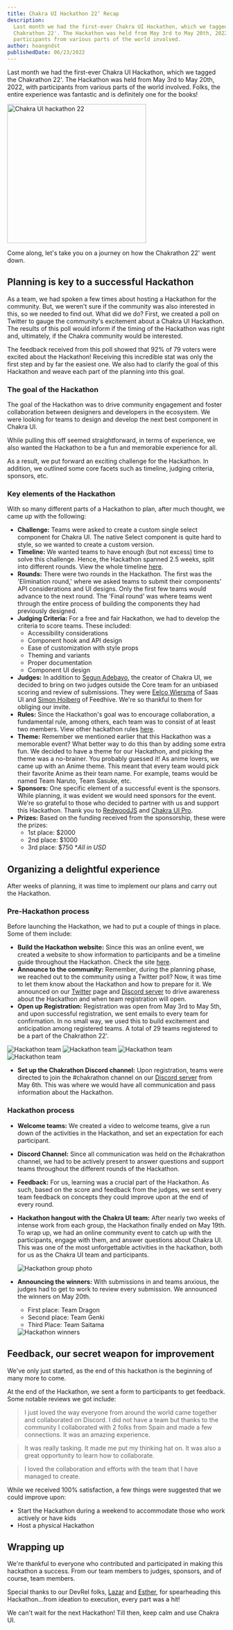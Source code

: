 ```yaml
---
title: Chakra UI Hackathon 22’ Recap
description:
  Last month we had the first-ever Chakra UI Hackathon, which we tagged the
  Chakrathon 22'. The Hackathon was held from May 3rd to May 20th, 2022, with
  participants from various parts of the world involved.
author: hoangndst
publishedDate: 06/23/2022
---
```


Last month we had the first-ever Chakra UI Hackathon, which we tagged the
Chakrathon 22'. The Hackathon was held from May 3rd to May 20th, 2022, with
participants from various parts of the world involved. Folks, the entire
experience was fantastic and is definitely one for the books!

<Image
  alt='Chakra UI hackathon 22'
  src='/hackathon/about-hackathon.png'
  height='320px'
/>

Come along, let's take you on a journey on how the Chakrathon 22' went down.

## Planning is key to a successful Hackathon

As a team, we had spoken a few times about hosting a Hackathon for the
community. But, we weren't sure if the community was also interested in this, so
we needed to find out. What did we do? First, we created a poll on Twitter to
gauge the community's excitement about a Chakra UI Hackathon. The results of
this poll would inform if the timing of the Hackathon was right and, ultimately,
if the Chakra community would be interested.

<LinkedImage
  href='https://twitter.com/chakra_ui/status/1509517455307251723?s=20&t=YPsD2-9eo6t2TUvI1oN8kA'
  height={200}
  alt='Hackathon poll feedback'
  src='/hackathon/poll-feedback.png'
/>

The feedback received from this poll showed that 92% of 79 voters were excited
about the Hackathon! Receiving this incredible stat was only the first step and
by far the easiest one. We also had to clarify the goal of this Hackathon and
weave each part of the planning into this goal.

### **The goal of the Hackathon**

The goal of the Hackathon was to drive community engagement and foster
collaboration between designers and developers in the ecosystem. We were looking
for teams to design and develop the next best component in Chakra UI.

While pulling this off seemed straightforward, in terms of experience, we also
wanted the Hackathon to be a fun and memorable experience for all.

As a result, we put forward an exciting challenge for the Hackathon. In
addition, we outlined some core facets such as timeline, judging criteria,
sponsors, etc.

### **Key elements of the Hackathon**

With so many different parts of a Hackathon to plan, after much thought, we came
up with the following:

- **Challenge:** Teams were asked to create a custom single select component for
  Chakra UI. The native Select component is quite hard to style, so we wanted to
  create a custom version.
- **Timeline:** We wanted teams to have enough (but not excess) time to solve
  this challenge. Hence, the Hackathon spanned 2.5 weeks, split into different
  rounds. View the whole timeline
  [here](https://hackathon.chakra-ui.com/#timeline).
- **Rounds:** There were two rounds in the Hackathon. The first was the
  'Elimination round,' where we asked teams to submit their components' API
  considerations and UI designs. Only the first few teams would advance to the
  next round. The 'Final round' was where teams went through the entire process
  of building the components they had previously designed.
- **Judging Criteria:** For a free and fair Hackathon, we had to develop the
  criteria to score teams. These included:
  - Accessibility considerations
  - Component hook and API design
  - Ease of customization with style props
  - Theming and variants
  - Proper documentation
  - Component UI design
- **Judges:** In addition to
  [Segun Adebayo](https://twitter.com/thesegunadebayo), the creator of Chakra
  UI, we decided to bring on two judges outside the Core team for an unbiased
  scoring and review of submissions. They were
  [Eelco Wiersma](https://twitter.com/pagebakers) of Saas UI and
  [Simon Hoiberg](https://twitter.com/SimonHoiberg) of Feedhive. We're so
  thankful to them for obliging our invite.
- **Rules:** Since the Hackathon's goal was to encourage collaboration, a
  fundamental rule, among others, each team was to consist of at least two
  members. View other hackathon rules
  [here](https://hackathon.chakra-ui.com/#rules).
- **Theme:** Remember we mentioned earlier that this Hackathon was a memorable
  event? What better way to do this than by adding some extra fun. We decided to
  have a theme for our Hackathon, and picking the theme was a no-brainer. You
  probably guessed it! As anime lovers, we came up with an Anime theme. This
  meant that every team would pick their favorite Anime as their team name. For
  example, teams would be named Team Naruto, Team Sasuke, etc.
- **Sponsors:** One specific element of a successful event is the sponsors.
  While planning, it was evident we would need sponsors for the event. We're so
  grateful to those who decided to partner with us and support this Hackathon.
  Thank you to [RedwoodJS](https://redwoodjs.com/) and
  [Chakra UI Pro](https://pro.chakra-ui.com/).
- **Prizes:** Based on the funding received from the sponsorship, these were the
  prizes:
  - 1st place: $2000
  - 2nd place: $1000
  - 3rd place: $750 \*_All in USD_

## Organizing a delightful experience

After weeks of planning, it was time to implement our plans and carry out the
Hackathon.

### **Pre-Hackathon process**

Before launching the Hackathon, we had to put a couple of things in place. Some
of them include:

- **Build the Hackathon website:** Since this was an online event, we created a
  website to show information to participants and be a timeline guide throughout
  the Hackathon. Check the site [here](https://hackathon.chakra-ui.com/).
- **Announce to the community:** Remember, during the planning phase, we reached
  out to the community using a Twitter poll? Now, it was time to let them know
  about the Hackathon and how to prepare for it. We announced on our
  [Twitter](https://twitter.com/chakra_ui) page and
  [Discord server](https://chakra-ui.com/discord) to drive awareness about the
  Hackathon and when team registration will open.
- **Open up Registration:** Registration was open from May 3rd to May 5th, and
  upon successful registration, we sent emails to every team for confirmation.
  In no small way, we used this to build excitement and anticipation among
  registered teams. A total of 29 teams registered to be a part of the
  Chakrathon 22'.

<Image alt='Hackathon team' src='/hackathon/team1.png' />
<Image alt='Hackathon team' src='/hackathon/team2.png' />
<Image alt='Hackathon team' src='/hackathon/team3.png' />
<Image alt='Hackathon team' src='/hackathon/team4.png' />

- **Set up the Chakrathon Discord channel:** Upon registration, teams were
  directed to join the #chakrathon channel on our
  [Discord server](https://discord.com/invite/chakra-ui) from May 6th. This was
  where we would have all communication and pass information about the
  Hackathon.

### Hackathon process

- **Welcome teams:** We created a video to welcome teams, give a run down of the
  activities in the Hackathon, and set an expectation for each participant.

<LinkedImage
  href='https://youtu.be/JuIBuy3qd_U'
  height={400}
  alt='Hackathon Welcome video'
  src='/hackathon/welcome-video.png'
/>

- **Discord Channel:** Since all communication was held on the #chakrathon
  channel, we had to be actively present to answer questions and support teams
  throughout the different rounds of the Hackathon.
- **Feedback:** For us, learning was a crucial part of the Hackathon. As such,
  based on the score and feedback from the judges, we sent every team feedback
  on concepts they could improve upon at the end of every round.
- **Hackathon hangout with the Chakra UI team:** After nearly two weeks of
  intense work from each group, the Hackathon finally ended on May 19th. To wrap
  up, we had an online community event to catch up with the participants, engage
  with them, and answer questions about Chakra UI. This was one of the most
  unforgettable activities in the hackathon, both for us as the Chakra UI team
  and participants.

  <Image alt='Hackathon group photo' src='/hackathon/hackathon-group.png' />

- **Announcing the winners:** With submissions in and teams anxious, the judges
  had to get to work to review every submission. We announced the winners on May
  20th.

  - First place: Team Dragon
  - Second place: Team Genki
  - Third Place: Team Saitama

  <Image alt='Hackathon winners' src='/hackathon/hackathon-winners.png' />

## Feedback, our secret weapon for improvement

We've only just started, as the end of this hackathon is the beginning of many
more to come.

At the end of the Hackathon, we sent a form to participants to get feedback.
Some notable reviews we got include:

> I just loved the way everyone from around the world came together and
> collaborated on Discord. I did not have a team but thanks to the community I
> collaborated with 2 folks from Spain and made a few connections. It was an
> amazing experience.

> It was really tasking. It made me put my thinking hat on. It was also a great
> opportunity to learn how to collaborate.

> I loved the collaboration and efforts with the team that I have managed to
> create.

While we received 100% satisfaction, a few things were suggested that we could
improve upon:

- Start the Hackathon during a weekend to accommodate those who work actively or
  have kids
- Host a physical Hackathon

## Wrapping up

We're thankful to everyone who contributed and participated in making this
hackathon a success. From our team members to judges, sponsors, and of course,
team members.

Special thanks to our DevRel folks, [Lazar](https://twitter.com/NikolovLazar)
and [Esther](https://twitter.com/_estheragbaje), for spearheading this
Hackathon…from ideation to execution, every part was a hit!

We can't wait for the next Hackathon! Till then, keep calm and use Chakra UI.
